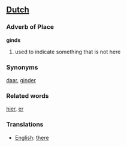 ==[[Dutch]]==

=== Adverb of Place ===

'''ginds'''

# used to indicate something that is not here

===Synonyms===
[[daar]], [[ginder]]

=== Related words ===
[[hier]], [[er]]

=== Translations ===
*[[English]]: [[there]]